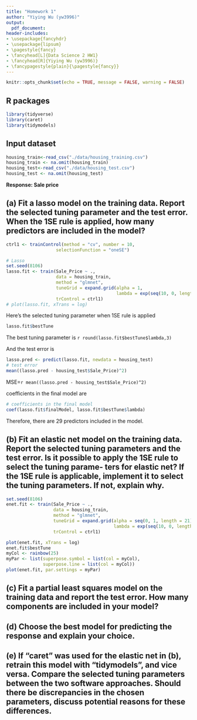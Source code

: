 ```yaml
---
title: "Homework 1" 
author: "Yiying Wu (yw3996)"
output:
  pdf_document:
header-includes:
- \usepackage{fancyhdr}
- \usepackage{lipsum}
- \pagestyle{fancy}
- \fancyhead[L]{Data Science 2 HW1}
- \fancyhead[R]{Yiying Wu (yw3996)}
- \fancypagestyle{plain}{\pagestyle{fancy}}
--- 
```


```r
knitr::opts_chunk$set(echo = TRUE, message = FALSE, warning = FALSE)
```

## R packages
```r
library(tidyverse)
library(caret)
library(tidymodels)
```

## Input dataset
```r
housing_train<-read_csv("./data/housing_training.csv")
housing_train <- na.omit(housing_train)
housing_test<-read_csv("./data/housing_test.csv")
housing_test <- na.omit(housing_test)
```

**Response: Sale price**

## (a) Fit a lasso model on the training data. Report the selected tuning parameter and the test error. When the 1SE rule is applied, how many predictors are included in the model?

```r
ctrl1 <- trainControl(method = "cv", number = 10,
                   selectionFunction = "oneSE")

# Lasso 
set.seed(8106)
lasso.fit <- train(Sale_Price ~ .,
                   data = housing_train,
                   method = "glmnet",
                   tuneGrid = expand.grid(alpha = 1, 
                                          lambda = exp(seq(10, 0, length = 200))),
                   trControl = ctrl1)
# plot(lasso.fit, xTrans = log)
```
Here's the selected tuning parameter when 1SE rule is applied
```r
lasso.fit$bestTune
```
The best tuning parameter is `r round(lasso.fit$bestTune$lambda,3)`

And the test error is
```r
lasso.pred <- predict(lasso.fit, newdata = housing_test)
# test error
mean((lasso.pred - housing_test$Sale_Price)^2)
```
MSE=`r mean((lasso.pred - housing_test$Sale_Price)^2)`

coefficients in the final model are
```r
# coefficients in the final model
coef(lasso.fit$finalModel, lasso.fit$bestTune$lambda)
```

Therefore, there are 29 predictors included in the model.

## (b) Fit an elastic net model on the training data. Report the selected tuning parameters and the test error. Is it possible to apply the 1SE rule to select the tuning parame- ters for elastic net? If the 1SE rule is applicable, implement it to select the tuning parameters. If not, explain why.
```r
set.seed(8106)
enet.fit <- train(Sale_Price ~ .,
                  data = housing_train,
                  method = "glmnet",
                  tuneGrid = expand.grid(alpha = seq(0, 1, length = 21), 
                                         lambda = exp(seq(10, 0, length = 200))),
                  trControl = ctrl1)

plot(enet.fit, xTrans = log)
enet.fit$bestTune
myCol <- rainbow(25)
myPar <- list(superpose.symbol = list(col = myCol),
              superpose.line = list(col = myCol))
plot(enet.fit, par.settings = myPar)
```


## (c) Fit a partial least squares model on the training data and report the test error. How many components are included in your model?

## (d) Choose the best model for predicting the response and explain your choice.

## (e) If “caret” was used for the elastic net in (b), retrain this model with “tidymodels”, and vice versa. Compare the selected tuning parameters between the two software approaches. Should there be discrepancies in the chosen parameters, discuss potential reasons for these differences.